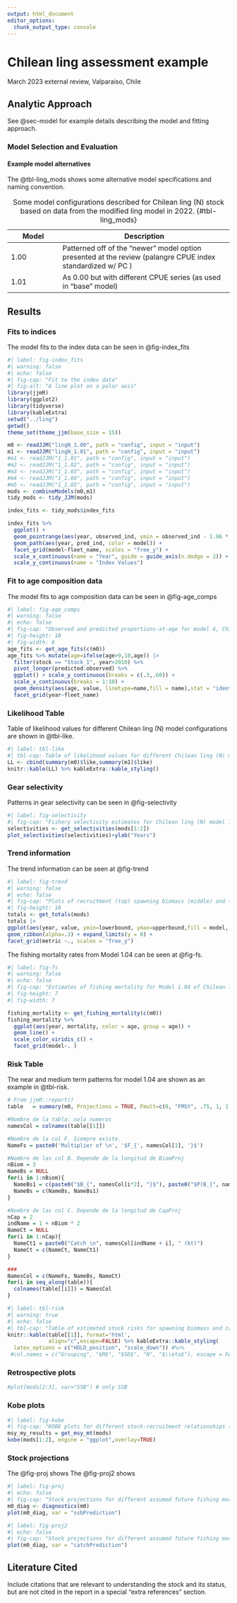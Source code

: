 ```yaml
---
output: html_document
editor_options: 
  chunk_output_type: console
---
```

# Chilean ling assessment example

March 2023 external review, Valparaiso, Chile

## Analytic Approach

See @sec-model for example details describing the model and fitting approach.

### Model Selection and Evaluation

#### Example model alternatives

The @tbl-ling_mods shows some alternative model specifications and
naming convention.

| Model | Description                                                                                                                 |
|-----------------|-------------------------------------------------------|
| 1.00     | 	Patterned off of the "newer" model option presented at the review (palangre CPUE index standardized w/ PC )
| 1.01     | 	As 0.00 but with different CPUE series (as used in "base" model)

: Some model configurations described for Chilean ling (N) stock based on
data from the modified ling model in 2022. {#tbl-ling_mods}

## Results

### Fits to indices

The model fits to the index data can be seen in @fig-index_fits

```r
#| label: fig-index_fits
#| warning: false
#| echo: false
#| fig-cap: "Fit to the index data"
#| fig-alt: "A line plot on a polar axis"
library(jjmR)
library(ggplot2)
library(tidyverse)
library(kableExtra)
setwd("../ling")
getwd()
theme_set(theme_jjm(base_size = 15))

m0 <- readJJM("lingN_1.00", path = "config", input = "input")
m1 <- readJJM("lingN_1.01", path = "config", input = "input")
#m1 <- readJJM("1_1.01", path = "config", input = "input")
#m2 <- readJJM("1_1.02", path = "config", input = "input")
#m3 <- readJJM("1_1.03", path = "config", input = "input")
#m4 <- readJJM("1_1.04", path = "config", input = "input")
#m5 <- readJJM("1_1.05", path = "config", input = "input")
mods <- combineModels(m0,m1)
tidy_mods <- tidy_JJM(mods)

index_fits <- tidy_mods$index_fits

index_fits %>% 
  ggplot() + 
  geom_pointrange(aes(year, observed_ind, ymin = observed_ind - 1.96 * observed_se, ymax =  observed_ind + 1.96 * observed_se), alpha = 0.5) +
  geom_path(aes(year, pred_ind, color = model)) + 
  facet_grid(model~fleet_name, scales = "free_y") + 
  scale_x_continuous(name = "Year", guide = guide_axis(n.dodge = 2)) + 
  scale_y_continuous(name = "Index Values")
```

### Fit to age composition data

The model fits to age composition data can be seen in @fig-age_comps

```r
#| label: fig-age_comps
#| warning: false
#| echo: false
#| fig-cap: "Observed and predicted proportions-at-age for model 4, Chilean ling (N)."
#| fig-height: 10
#| fig-width: 6
age_fits <- get_age_fits(c(m0))
age_fits %>% mutate(age=ifelse(age>9,10,age)) |> 
  filter(stock == "Stock_1", year>2010) %>% 
  pivot_longer(predicted:observed) %>% 
  ggplot() + scale_y_continuous(breaks = c(.3,.60)) +
  scale_x_continuous(breaks = 1:10) +
  geom_density(aes(age, value, linetype=name,fill = name),stat = "identity", alpha = 0.3) + 
  facet_grid(year~fleet_name)
```

### Likelihood Table

Table of likelihood values for different Chilean ling (N) model
configurations are shown in @tbl-like.

```r
#| label: tbl-like
#| tbl-cap: Table of likelihood values for different Chilean ling (N) model configurations. See @tbl-ling_mods for details.
LL <- cbind(summary(m0)$like,summary(m1)$like)
knitr::kable(LL) %>% kableExtra::kable_styling()
```

### Gear selectivity

Patterns in gear selectivity can be seen in @fig-selectivity

```r
#| label: fig-selectivity
#| fig-cap: "Fishery selectivity estimates for Chilean ling (N) model 1 and 2."
selectivities <- get_selectivities(mods[1:2])
plot_selectivities(selectivities)+ylab("Years")

```

### Trend information

The trend information can be seen at @fig-trend

```r
#| label: fig-trend
#| warning: false
#| echo: false
#| fig-cap: "Plots of recruitment (top) spawning biomass (middle) and totl biomass for the different Chilean ling ()N model configurations"
#| fig-height: 10
totals <- get_totals(mods) 
totals |>  
ggplot(aes(year, value, ymin=lowerbound, ymax=upperbound,fill = model, linetype = model)) +
geom_ribbon(alpha=.3) + expand_limits(y = 0) +
facet_grid(metric ~., scales = "free_y")
```

The fishing mortality rates from Model 1.04 can be seen at @fig-fs.

```r
#| label: fig-fs
#| warning: false
#| echo: false
#| fig-cap: "Estimates of fishing mortality for Model 1.04 of Chilean ling (N). "
#| fig-height: 7
#| fig-width: 7

fishing_mortality <- get_fishing_mortality(c(m0))
fishing_mortality %>% 
  ggplot(aes(year, mortality, color = age, group = age)) + 
  geom_line() + 
  scale_color_viridis_c() +
  facet_grid(model~. ) 
```


  
### Risk Table

The near and medium term patterns for model 1.04 are shown as an example
in @tbl-risk.

```r

# From jjmR::report()
table   = summary(m0, Projections = TRUE, Fmult=c(0, "FMSY", .75, 1, 1.25))$proj[[1]]

#Nombre de la tabla: solo numeros
namesCol = colnames(table[[1]])

#Nombre de la col F. Siempre existe.
NameFs = paste0('Multiplier of \n', '$F_{', namesCol[1], '}$')

#Nombre de las col B. Depende de la longitud de BiomProj
nBiom = 3
NameBs = NULL
for(i in 1:nBiom){
  NameBs1 = c(paste0("$B_{", namesCol[i*2], "}$"), paste0("$P(B_{", namesCol[i*2+1], "}$", " > ", "$B_{MSY})$ %"))
  NameBs = c(NameBs, NameBs1)
}

#Nombre de las col C. Depende de la longitud de CapProj
nCap = 2
indName = 1 + nBiom * 2
NameCt = NULL
for(i in 1:nCap){
  NameCt1 = paste0("Catch \n", namesCol[indName + i], " (kt)")
  NameCt = c(NameCt, NameCt1)
}

###
NamesCol = c(NameFs, NameBs, NameCt)
for(i in seq_along(table)){
  colnames(table[[i]]) = NamesCol  
}
```

```r
#| label: tbl-risk
#| warning: true
#| echo: false
#| tbl-cap: "Table of estimated stock risks for spawning biomass and catch for Model 1.04 of Chilean ling (N). "
knitr::kable(table[[1]], format='html',
             align="c",escape=FALSE) %>% kableExtra::kable_styling(
  latex_options = c("HOLD_position", "scale_down")) #%>% 
 #col.names = c("Grouping", "$M$", "$SD$", "N", "$\\eta$"), escape = FALSE) %>%

```

### Retrospective plots

```r
#plot(mods[2:3], var="SSB") # only SSB

```

### Kobe plots

```r
#| label: fig-kobe
#| fig-cap: "KOBE plots for different stock-recruitment relationships (models 1.03 and model 1.04) for Chilean ling (N). See @tbl-ling_mods for model descriptions."
msy_my_results = get_msy_mt(mods)
kobe(mods[1:2], engine = "ggplot",overlay=TRUE)
```


### Stock projections

The @fig-proj shows
The @fig-proj2 shows

```r
#| label: fig-proj 
#| echo: false
#| fig-cap: "Stock projections for different assumed future fishing mortality rates for Chilean ling (N), model 1.04)."
m0_diag <- diagnostics(m0)
plot(m0_diag, var = "ssbPrediction")
```

```r
#| label: fig-proj2
#| echo: false
#| fig-cap: "Stock projections for different assumed future fishing mortality rates for Chilean ling (N), model 1.04)."
plot(m0_diag, var = "catchPrediction")
```


## Literature Cited

Include citations that are relevant to understanding the stock and its
status, but are not cited in the report in a special "extra references"
section.  